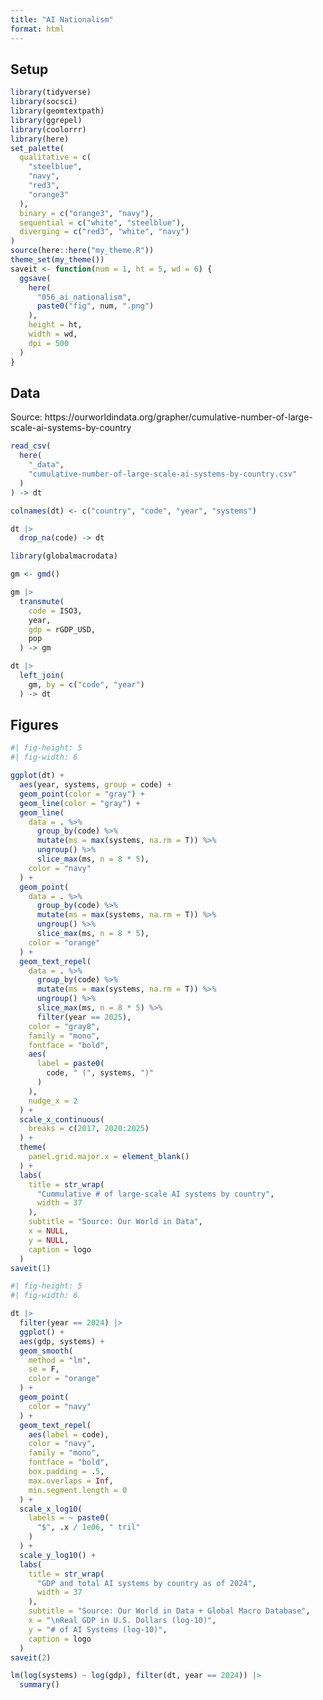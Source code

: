 ```yaml
---
title: "AI Nationalism"
format: html
---
```


## Setup

```r
library(tidyverse)
library(socsci)
library(geomtextpath)
library(ggrepel)
library(coolorrr)
library(here)
set_palette(
  qualitative = c(
    "steelblue",
    "navy",
    "red3",
    "orange3"
  ),
  binary = c("orange3", "navy"),
  sequential = c("white", "steelblue"),
  diverging = c("red3", "white", "navy")
)
source(here::here("my_theme.R"))
theme_set(my_theme())
saveit <- function(num = 1, ht = 5, wd = 6) {
  ggsave(
    here(
      "056_ai_nationalism",
      paste0("fig", num, ".png")
    ),
    height = ht,
    width = wd,
    dpi = 500
  )
}
```


## Data

Source: https://ourworldindata.org/grapher/cumulative-number-of-large-scale-ai-systems-by-country

```r
read_csv(
  here(
    "_data",
    "cumulative-number-of-large-scale-ai-systems-by-country.csv"
  )
) -> dt

colnames(dt) <- c("country", "code", "year", "systems")

dt |>
  drop_na(code) -> dt
```


```r
library(globalmacrodata)

gm <- gmd()

gm |>
  transmute(
    code = ISO3,
    year,
    gdp = rGDP_USD,
    pop
  ) -> gm

dt |>
  left_join(
    gm, by = c("code", "year")
  ) -> dt
```


## Figures

```r
#| fig-height: 5
#| fig-width: 6

ggplot(dt) +
  aes(year, systems, group = code) +
  geom_point(color = "gray") +
  geom_line(color = "gray") +
  geom_line(
    data = . %>% 
      group_by(code) %>%
      mutate(ms = max(systems, na.rm = T)) %>% 
      ungroup() %>%
      slice_max(ms, n = 8 * 5),
    color = "navy"
  ) +
  geom_point(
    data = . %>% 
      group_by(code) %>%
      mutate(ms = max(systems, na.rm = T)) %>% 
      ungroup() %>%
      slice_max(ms, n = 8 * 5),
    color = "orange"
  ) +
  geom_text_repel(
    data = . %>% 
      group_by(code) %>%
      mutate(ms = max(systems, na.rm = T)) %>% 
      ungroup() %>%
      slice_max(ms, n = 8 * 5) %>%
      filter(year == 2025),
    color = "gray8",
    family = "mono",
    fontface = "bold",
    aes(
      label = paste0(
        code, " (", systems, ")"
      )
    ),
    nudge_x = 2
  ) +
  scale_x_continuous(
    breaks = c(2017, 2020:2025)
  ) +
  theme(
    panel.grid.major.x = element_blank()
  ) +
  labs(
    title = str_wrap(
      "Cummulative # of large-scale AI systems by country",
      width = 37
    ),
    subtitle = "Source: Our World in Data",
    x = NULL,
    y = NULL,
    caption = logo
  )
saveit(1)
```


```r
#| fig-height: 5
#| fig-width: 6

dt |>
  filter(year == 2024) |>
  ggplot() +
  aes(gdp, systems) +
  geom_smooth(
    method = "lm",
    se = F,
    color = "orange"
  ) +
  geom_point(
    color = "navy"
  ) +
  geom_text_repel(
    aes(label = code),
    color = "navy",
    family = "mono",
    fontface = "bold",
    box.padding = .5,
    max.overlaps = Inf,
    min.segment.length = 0
  ) +
  scale_x_log10(
    labels = ~ paste0(
      "$", .x / 1e06, " tril"
    )
  ) +
  scale_y_log10() +
  labs(
    title = str_wrap(
      "GDP and total AI systems by country as of 2024",
      width = 37
    ),
    subtitle = "Source: Our World in Data + Global Macro Database",
    x = "\nReal GDP in U.S. Dollars (log-10)",
    y = "# of AI Systems (log-10)",
    caption = logo
  )
saveit(2)
```


```r
lm(log(systems) ~ log(gdp), filter(dt, year == 2024)) |>
  summary()
```

